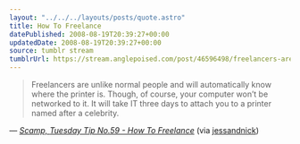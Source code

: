 ```yaml
---
layout: "../../../layouts/posts/quote.astro"
title: How To Freelance
datePublished: 2008-08-19T20:39:27+00:00
updatedDate: 2008-08-19T20:39:27+00:00
source: tumblr stream
tumblrUrl: https://stream.anglepoised.com/post/46596498/freelancers-are-unlike-normal-people-and-will
---
```


> Freelancers are unlike normal people and will automatically know where the printer is. Though, of course, your computer won&rsquo;t be networked to it. It will take IT three days to attach you to a printer named after a celebrity.

— <cite>[Scamp, _Tuesday Tip No.59 - How To Freelance_](http://scampblog.blogspot.com/2008/08/tuesday-tip-no59-how-to-freelance.html)</cite> (via [jessandnick](http://tumblr.nickandjess.co.uk/))
